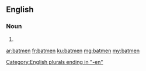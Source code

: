 ==English==

===Noun===
{{head|en}}

# {{plural of|batman}}

[[Category:English plurals ending in "-en"]]

[[ar:batmen]]
[[fr:batmen]]
[[ku:batmen]]
[[mg:batmen]]
[[my:batmen]]
